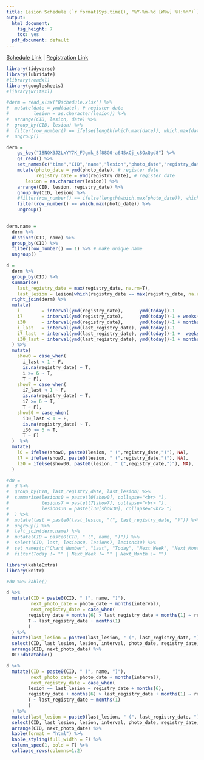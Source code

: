 ```yaml
---
title: Lesion Schedule (`r format(Sys.time(), "%Y-%m-%d [W%w] %H:%M")`)
output:
  html_document:
    fig_height: 7
    toc: yes
  pdf_document: default
---
```


[Schedule Link](https://docs.google.com/spreadsheets/d/18NQX3J2LxYY7K_FJgmk_Sf88G0-a64SxCj_c8OxQgd) | [Registration Link](https://goo.gl/forms/jltRvjPFhYYvqme82)  

```r

library(tidyverse)
library(lubridate)
#library(readxl)
library(googlesheets)
#library(writexl)

#derm = read_xlsx("0schedule.xlsx") %>% 
#  mutate(date = ymd(date), # register date 
#         lesion = as.character(lesion)) %>%
#  arrange(CID, lesion, date) %>%
#  group_by(CID, lesion) %>%
#  filter(row_number() == ifelse(length(which.max(date)), which.max(date), n())) %>%
#  ungroup()

derm = 
    gs_key("18NQX3J2LxYY7K_FJgmk_Sf88G0-a64SxCj_c8OxQgd8") %>%
    gs_read() %>%
    set_names(c("time","CID","name","lesion","photo_date","registry_date","interval")) %>%
    mutate(photo_date = ymd(photo_date), # register date 
           registry_date = ymd(registry_date), # register date 
	   lesion = as.character(lesion)) %>%
    arrange(CID, lesion, registry_date) %>%
    group_by(CID, lesion) %>%
    #filter(row_number() == ifelse(length(which.max(photo_date)), which.max(photo_date), n())) %>%
    filter(row_number() == which.max(photo_date)) %>%
    ungroup()

  
derm.name = 
  derm %>% 
  distinct(CID, name) %>%
  group_by(CID) %>%
  filter(row_number() == 1) %>% # make unique name
  ungroup()

d = 
  derm %>% 
  group_by(CID) %>% 
  summarise(
    last_registry_date = max(registry_date, na.rm=T),
    last_lesion = lesion[which(registry_date == max(registry_date, na.rm=T))]) %>% 
  right_join(derm) %>%
  mutate(
    i        = interval(ymd(registry_date),      ymd(today()-1            )) %/% months(1),
    i7       = interval(ymd(registry_date),      ymd(today()-1 + weeks(1) )) %/% months(1),
    i30      = interval(ymd(registry_date),      ymd(today()-1 + months(1))) %/% months(1),
    i_last   = interval(ymd(last_registry_date), ymd(today()-1            )) %/% months(1),
    i7_last  = interval(ymd(last_registry_date), ymd(today()-1 +  weeks(1))) %/% months(1),
    i30_last = interval(ymd(last_registry_date), ymd(today()-1 + months(1))) %/% months(1)
  ) %>% 
  mutate(
    show0 = case_when(
      i_last < 1 ~ F, 
      is.na(registry_date) ~ T,
      i >= 6 ~ T,
      T ~ F),
    show7 = case_when(
      i7_last < 1 ~ F, 
      is.na(registry_date) ~ T,
      i7 >= 6 ~ T,
      T ~ F),
    show30 = case_when(
      i30_last < 1 ~ F,
      is.na(registry_date) ~ T,
      i30 >= 6 ~ T,
      T ~ F)
  )  %>%
  mutate(
    l0 = ifelse(show0, paste0(lesion, " (",registry_date,")"), NA),
    l7 = ifelse(show7, paste0(lesion, " (",registry_date,")"), NA),
    l30 = ifelse(show30, paste0(lesion, " (",registry_date,")"), NA),
  ) 

#d0 =
#  d %>%
#  group_by(CID, last_registry_date, last_lesion) %>% 
#  summarise(lesions0 = paste(l0[show0], collapse="<br> "),
#            lesions7 = paste(l7[show7], collapse="<br> "),
#            lesions30 = paste(l30[show30], collapse="<br> ")
#  ) %>%
#  mutate(last = paste0(last_lesion, "(", last_registry_date, ")")) %>%
#  ungroup() %>%
#  left_join(derm.name) %>%
#  mutate(CID = paste0(CID, " (", name, ")")) %>%
#  select(CID, last, lesions0, lesions7, lesions30) %>%
#  set_names(c("Chart_Number", "Last", "Today", "Next_Week", "Next_Month")) %>%
#  filter(Today != "" | Next_Week != "" | Next_Month != "") 

```
```r

library(kableExtra)
library(knitr)

#d0 %>% kable()

d %>% 
  mutate(CID = paste0(CID, " (", name, ")"),
         next_photo_date = photo_date + months(interval),
         next_registry_date = case_when(
	    registry_date + months(6) > last_registry_date + months(1) ~ registry_date + months(6),
	    T ~ last_registry_date + months(1)
        )
  ) %>%
  mutate(last_lesion = paste0(last_lesion, " (", last_registry_date, ")")) %>%
  select(CID, last_lesion, lesion, interval, photo_date, registry_date, next_photo_date, next_registry_date) %>%
  arrange(CID, next_photo_date) %>%
  DT::datatable()

d %>% 
  mutate(CID = paste0(CID, " (", name, ")"),
         next_photo_date = photo_date + months(interval),
         next_registry_date = case_when(
	    lesion == last_lesion ~ registry_date + months(6),
	    registry_date + months(6) > last_registry_date + months(1) ~ registry_date + months(6),
	    T ~ last_registry_date + months(1)
        )
  ) %>%
  mutate(last_lesion = paste0(last_lesion, " (", last_registry_date, ")")) %>%
  select(CID, last_lesion, lesion, interval, photo_date, registry_date, next_photo_date, next_registry_date) %>%
  arrange(CID, next_photo_date) %>%
  kable(format = "html") %>%
  kable_styling(full_width = F) %>%
  column_spec(1, bold = T) %>%
  collapse_rows(columns=1:2)

```

